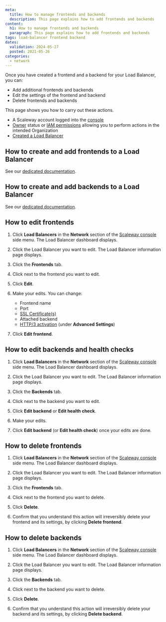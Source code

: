 ```yaml
---
meta:
  title: How to manage frontends and backends
  description: This page explains how to add frontends and backends
content:
  h1: How to manage frontends and backends
  paragraph: This page explains how to add frontends and backends
tags: load-balancer frontend backend
dates:
  validation: 2024-05-27
  posted: 2021-05-26
categories:
  - network
---
```


Once you have created a frontend and a backend for your Load Balancer, you can:
- Add additional frontends and backends
- Edit the settings of the frontend and backend
- Delete frontends and backends

This page shows you how to carry out these actions.

<Macro id="requirements" />

- A Scaleway account logged into the [console](https://console.scaleway.com)
- [Owner](/identity-and-access-management/iam/concepts/#owner) status or [IAM permissions](/identity-and-access-management/iam/concepts/#permission) allowing you to perform actions in the intended Organization
- [Created a Load Balancer](/network/load-balancer/how-to/create-load-balancer)

## How to create and add frontends to a Load Balancer

See our [dedicated documentation](/network/load-balancer/how-to/create-frontends-backends/#how-to-create-a-frontend-after-creation-of-your-load-balancer).

## How to create and add backends to a Load Balancer

See our [dedicated documentation](/network/load-balancer/how-to/create-frontends-backends/#how-to-create-a-backend-after-creation-of-your-load-balancer).

## How to edit frontends

1. Click **Load Balancers** in the **Network** section of the [Scaleway console](https://console.scaleway.com) side menu. The Load Balancer dashboard displays.

2. Click the Load Balancer you want to edit. The Load Balancer information page displays.

3. Click the **Frontends** tab.

4. Click <Icon name="more" /> next to the frontend you want to edit.

5. Click **Edit**.

6. Make your edits. You can change:
    - Frontend name
    - Port
    - [SSL Certificate(s)](/network/load-balancer/how-to/add-certificate/)
    - Attached backend
    - [HTTP/3 activation](/network/load-balancer/reference-content/http2-http3/#http3) (under **Advanced Settings**)

4. Click **Edit frontend**.

## How to edit backends and health checks

1. Click **Load Balancers** in the **Network** section of the [Scaleway console](https://console.scaleway.com) side menu. The Load Balancer dashboard displays.

2. Click the Load Balancer you want to edit. The Load Balancer information page displays.

3. Click the **Backends** tab.

4. Click <Icon name="more" /> next to the backend you want to edit.

5. Click **Edit backend** or **Edit health check**.

6. Make your edits. 
    <Lightbox src="scaleway-edit-backends.webp" />
    
7. Click **Edit backend** (or **Edit health check**) once your edits are done.

## How to delete frontends

1. Click **Load Balancers** in the **Network** section of the [Scaleway console](https://console.scaleway.com) side menu. The Load Balancer dashboard displays.

2. Click the Load Balancer you want to edit. The Load Balancer information page displays.

3. Click the **Frontends** tab.

4. Click <Icon name="more" /> next to the frontend you want to delete.

5. Click **Delete**.

6. Confirm that you understand this action will irreversibly delete your frontend and its settings, by clicking **Delete frontend**.

## How to delete backends

1. Click **Load Balancers** in the **Network** section of the [Scaleway console](https://console.scaleway.com) side menu. The Load Balancer dashboard displays.

2. Click the Load Balancer you want to edit. The Load Balancer information page displays.

3. Click the **Backends** tab.

4. Click <Icon name="more" /> next to the backend you want to delete.

5. Click **Delete**.

6. Confirm that you understand this action will irreversibly delete your backend and its settings, by clicking **Delete backend**.



